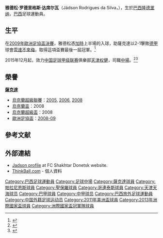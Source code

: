 {{noteta
|G1=uefa
|G2=Football
|G3=南美球會
|T=zh-hans:雅德松;zh-hk:謝臣;zh-tw:雅德松;
|1=zh-hans:雅德松;zh-hk:謝臣;zh-tw:雅德松;
|2=zh-hans:罗德里格斯;zh-hk:洛迪古斯;zh-tw:羅德里格斯;
|3=zh-hans:达席尔瓦;zh-hk:達施華;zh-tw:達席爾瓦;
}}
{{Infobox football biography
| name = 雅德松<br />''Jádson''
| fullname = Jádson Rodrigues da Silva<ref name="Jádson">{{Cite web
| title = Jádson
| url = http://uk.soccerway.com/players/jadson-rodrigues-da-silva/19656/
| publisher = Soccerway
| accessdate = 8 May 2014
| archive-date = 2017-07-03
| archive-url = https://web.archive.org/web/20170703095757/http://uk.soccerway.com/players/jadson-rodrigues-da-silva/19656/
| dead-url = no
}}</ref>
| image = Жадсон.jpg
| image_size = 250
| nickname = 
| birth_date = {{Birth date and age|1983|10|5|df=y}}
| birth_place = 巴西[[隆德里纳|隆德里纳]]
| height = {{height|m=1.68}}
| currentclub = [[哥連泰斯保利斯塔體育會|哥連泰斯]]
| clubnumber = 10
| position = [[進攻中場|進攻中場]]
| years1 = 2003–2004
| years2 = 2005–2011
| years3 = 2012–2014
| years4 = 2014–2015
| years5 = 2016
| years6 = 2017–
| clubs1 = [[帕拉尼恩斯體育會|帕拉尼恩斯]]
| clubs2 = [[頓內次克礦工足球俱樂部|頓內次克礦工]]
| clubs3 = [[聖保羅足球會|聖保羅]]
| clubs4 = [[哥連泰斯保利斯塔體育會|哥連泰斯]]
| clubs5 = [[天津權健足球俱樂部|天津權健]]
| clubs6 = [[哥連泰斯保利斯塔體育會|哥連泰斯]]
| caps1  = 65
| caps2  = 173
| caps3  = 36
| caps4  = 64
| caps5  = 29
| caps6  = 3
| goals1 = 21
| goals2 = 41
| goals3 = 6
| goals4 = 16
| goals5 = 6
| goals6 = 0
| nationalteam1 = [[巴西國家足球隊|巴西]]
| nationalyears1 = 2011–2013
| nationalcaps1 = 8
| nationalgoals1 = 1
| pcupdate = 2016年10月25日
| ntupdate = 2015年9月6日
}}
{{中文譯名
| english    = '''Jádson'''
| putonghua  = 雅德松
| taiwan     = 雅德松
| cantonese  = 謝臣<small>（[[香港賽馬會|香港賽馬會]]、香港各大報章）</small> <br />查特遜<small>（[[香港有線電視|有線電視]]）</small>
|}}
'''雅德松·罗德里格斯·达席尔瓦'''（Jádson Rodrigues da Silva，{{bd|1983年|10月5日|catidx=Jadson}}），生於[[巴西|巴西]][[隆德里纳|隆德里纳]]，[[巴西|巴西]]足球運動員。

==生平==
在[[2009年歐洲足協盃決賽|2009年歐洲足協盃決賽]]，雅德松憑[[加時賽|加時]]上半場的入球，助薩克達以2-1擊敗[[德甲|德甲]]球會[[雲達不來梅|雲達不來梅]]，取得這項盃賽最後一屆冠軍。<ref name="uefacup2009final">{{cite web|url=http://www.uefa.com/competitions/uefacup/fixturesresults/round=15290/match=302827/report=rp.html|title=Jadson the difference as Shakhtar triumph|publisher=UEFA|accessdate=May 20, 2009|date=May 20, 2009|archive-date=2009-05-23|archive-url=https://web.archive.org/web/20090523083214/http://www.uefa.com/competitions/uefacup/fixturesresults/round=15290/match=302827/report=rp.html|dead-url=no}}</ref>

2015年12月起，效力[[中国足球甲级联赛|中国足球甲级联赛]]俱樂部[[天津权健|天津权健]]，司職[[中場|中場]]。<ref>{{Cite web |url=http://sports.163.com/16/0110/11/BCVC1HM600051C8L.html |title=钱不是万能的!巴西小妖拒权健邀约 期盼进国家队，网易，2016-01-10 |accessdate=2016-11-02 |archive-date=2016-11-03 |archive-url=https://web.archive.org/web/20161103234625/http://sports.163.com/16/0110/11/BCVC1HM600051C8L.html |dead-url=no }}</ref><ref>{{Cite web |url=http://sports.sohu.com/20151218/n431781384.shtml |title=巴甲银靴放弃解放者杯 雅德松或投中甲天津权健，搜狐，2015-12-18 |accessdate=2016-11-02 |archive-date=2016-04-05 |archive-url=https://web.archive.org/web/20160405030318/http://sports.sohu.com/20151218/n431781384.shtml |dead-url=no }}</ref>

== 榮譽 ==
'''[[薩克達|薩克達]]'''
* [[烏克蘭超級聯賽|烏克蘭超級聯賽]]：[[2004-05烏克蘭超級聯賽|2005]], [[2005-06烏克蘭超級聯賽|2006]], [[2007-08烏克蘭超級聯賽|2008]] 
* [[烏克蘭盃|烏克蘭盃]]：2008
* [[烏克蘭超級盃|烏克蘭超級盃]]：2008
* [[歐洲足協盃|歐洲足協盃]]：[[2008–09年欧洲联盟杯|2008-09]]

== 參考文献 ==
{{Reflist}}

== 外部連結 ==
* [https://web.archive.org/web/20090527002319/http://shakhtar.com/en/team/player/?id=412 Jadson profile] at FC Shakhtar Donetsk website.
* [https://web.archive.org/web/20090422005406/http://www.thinkball.com.br/index.php?option=com_content&task=view&id=147&Itemid=68 ThinkBall.com] - 個人資料

{{2011年美洲國家盃足球賽巴西參賽名單}}
{{2013年聯合會盃足球賽巴西參賽名單}}
{{2016年中甲分类名单权健}}

{{DEFAULTSORT: Jádson}}
[[Category:巴西足球運動員|Category:巴西足球運動員]]
[[Category:足球中場|Category:足球中場]]
[[Category:薩克達球員|Category:薩克達球員]]
[[Category:帕拉尼恩斯球員|Category:帕拉尼恩斯球員]]
[[Category:聖保羅球員|Category:聖保羅球員]]
[[Category:哥連泰斯球員|Category:哥連泰斯球員]]
[[Category:天津天海球员|Category:天津天海球员]]
[[Category:巴甲球員|Category:巴甲球員]]
[[Category:中甲球员|Category:中甲球员]]
[[Category:巴西旅外足球運動員|Category:巴西旅外足球運動員]]
[[Category:中国外籍足球运动员|Category:中国外籍足球运动员]]
[[Category:2011年美洲盃球員|Category:2011年美洲盃球員]]
[[Category:2013年洲際國家盃球員|Category:2013年洲際國家盃球員]]
[[Category:洲際國家盃冠軍隊球員|Category:洲際國家盃冠軍隊球員]]